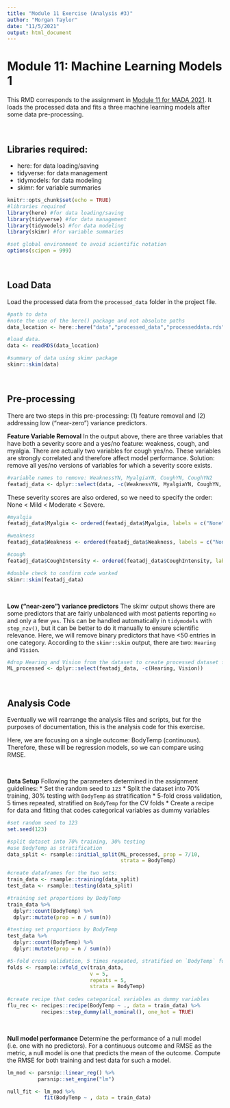 ---
title: "Module 11 Exercise (Analysis #3)"
author: "Morgan Taylor"
date: "11/5/2021"
output: html_document
---

# Module 11: Machine Learning Models 1

This RMD corresponds to the assignment in [Module 11 for MADA 2021](https://andreashandel.github.io/MADAcourse/Assessment_ML_Models_1.html). It loads the processed data and fits a three machine learning models after some data pre-processing.

<br>

## Libraries required:
* here: for data loading/saving
* tidyverse: for data management
* tidymodels: for data modeling
* skimr: for variable summaries
```{r setup, include=FALSE}
knitr::opts_chunk$set(echo = TRUE)
#libraries required
library(here) #for data loading/saving
library(tidyverse) #for data management
library(tidymodels) #for data modeling
library(skimr) #for variable summaries

#set global environment to avoid scientific notation
options(scipen = 999)
```

<br>

## Load Data
Load the processed data from the `processed_data` folder in the project file.
```{r load data}
#path to data
#note the use of the here() package and not absolute paths
data_location <- here::here("data","processed_data","processeddata.rds")

#load data. 
data <- readRDS(data_location)

#summary of data using skimr package
skimr::skim(data)
```

<br>

## Pre-processing
There are two steps in this pre-processing: (1) feature removal and (2) addressing low ("near-zero") variance predictors.

**Feature Variable Removal**
In the output above, there are three variables that have both a severity score and a yes/no feature: weakness, cough, and myalgia. There are actually two variables for cough yes/no. These variables are strongly correlated and therefore affect model performance. Solution: remove all yes/no versions of variables for which a severity score exists.
```{r}
#variable names to remove: WeaknessYN, MyalgiaYN, CoughYN, CoughYN2
featadj_data <- dplyr::select(data, -c(WeaknessYN, MyalgiaYN, CoughYN, CoughYN2))
```

These severity scores are also ordered, so we need to specify the order: None < Mild < Moderate < Severe.
```{r}
#myalgia
featadj_data$Myalgia <- ordered(featadj_data$Myalgia, labels = c("None", "Mild", "Moderate", "Severe"))

#weakness
featadj_data$Weakness <- ordered(featadj_data$Weakness, labels = c("None", "Mild", "Moderate", "Severe"))

#cough
featadj_data$CoughIntensity <- ordered(featadj_data$CoughIntensity, labels = c("None", "Mild", "Moderate", "Severe"))

#double check to confirm code worked
skimr::skim(featadj_data)
```

<br>

**Low ("near-zero") variance predictors**
The skimr output shows there are some predictors that are fairly unbalanced with most patients reporting `no` and only a few `yes`. This can be handled automatically in `tidymodels` with `step_nzv()`, but it can be better to do it manually to ensure scientific relevance. Here, we will remove binary predictors that have <50 entries in one category. According to the `skimr::skim` output, there are two: `Hearing` and `Vision`.
```{r}
#drop Hearing and Vision from the dataset to create processed dataset for ML analysis
ML_processed <- dplyr::select(featadj_data, -c(Hearing, Vision))
```

<br>

## Analysis Code
Eventually we will rearrange the analysis files and scripts, but for the purposes of documentation, this is the analysis code for this exercise.

Here, we are focusing on a single outcome: BodyTemp (continuous). Therefore, these will be regression models, so we can compare using RMSE.

<br>

**Data Setup**
Following the parameters determined in the assignment guidelines:
* Set the random seed to `123`
* Split the dataset into 70% training, 30% testing with `BodyTemp` as stratification
* 5-fold cross validation, 5 times repeated, stratified on `BodyTemp` for the CV folds
* Create a recipe for data and fitting that codes categorical variables as dummy variables
```{r}
#set random seed to 123
set.seed(123)

#split dataset into 70% training, 30% testing
#use BodyTemp as stratification
data_split <- rsample::initial_split(ML_processed, prop = 7/10,
                                     strata = BodyTemp)

#create dataframes for the two sets:
train_data <- rsample::training(data_split)
test_data <- rsample::testing(data_split)

#training set proportions by BodyTemp
train_data %>%
  dplyr::count(BodyTemp) %>%
  dplyr::mutate(prop = n / sum(n))

#testing set proportions by BodyTemp
test_data %>%
  dplyr::count(BodyTemp) %>%
  dplyr::mutate(prop = n / sum(n))

#5-fold cross validation, 5 times repeated, stratified on `BodyTemp` for the CV folds
folds <- rsample::vfold_cv(train_data,
                           v = 5,
                           repeats = 5,
                           strata = BodyTemp)
  
#create recipe that codes categorical variables as dummy variables
flu_rec <- recipes::recipe(BodyTemp ~ ., data = train_data) %>%
           recipes::step_dummy(all_nominal(), one_hot = TRUE)
```

<br>

**Null model performance**
Determine the performance of a null model (i.e. one with no predictors). For a continuous outcome and RMSE as the metric, a null model is one that predicts the mean of the outcome. Compute the RMSE for both training and test data for such a model.
```{r}
lm_mod <- parsnip::linear_reg() %>%
          parsnip::set_engine("lm")

null_fit <- lm_mod %>%
            fit(BodyTemp ~ , data = train_data)
```